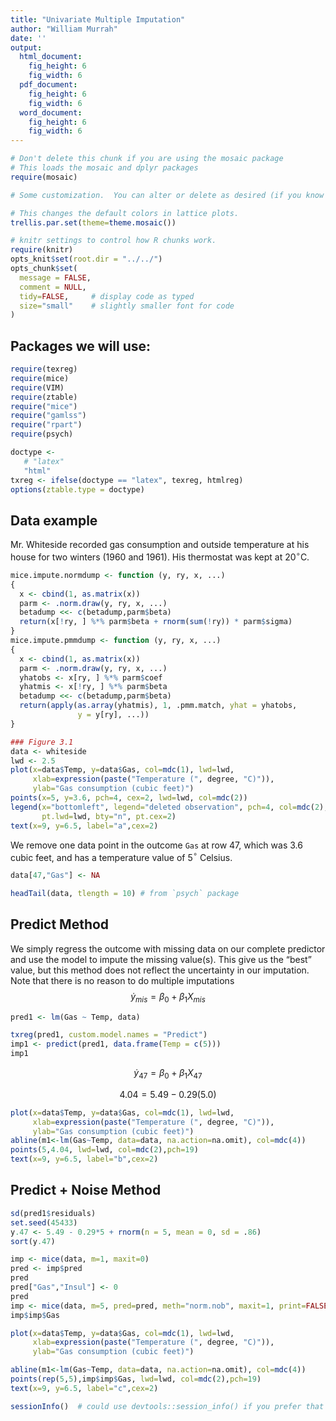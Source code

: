```yaml
---
title: "Univariate Multiple Imputation"
author: "William Murrah"
date: ''
output:
  html_document:
    fig_height: 6
    fig_width: 6
  pdf_document:
    fig_height: 6
    fig_width: 6
  word_document:
    fig_height: 6
    fig_width: 6
---
```

```r
# Don't delete this chunk if you are using the mosaic package
# This loads the mosaic and dplyr packages
require(mosaic)
```

```r
# Some customization.  You can alter or delete as desired (if you know what you are doing).

# This changes the default colors in lattice plots.
trellis.par.set(theme=theme.mosaic())  

# knitr settings to control how R chunks work.
require(knitr)
opts_knit$set(root.dir = "../../")
opts_chunk$set(
  message = FALSE,
  comment = NULL,
  tidy=FALSE,     # display code as typed
  size="small"    # slightly smaller font for code
)
```

## Packages we will use:
```r
require(texreg)  
require(mice)
require(VIM)
require(ztable)
require("mice")
require("gamlss")
require("rpart")
require(psych)
```

```r
doctype <- 
   # "latex"
   "html"
txreg <- ifelse(doctype == "latex", texreg, htmlreg)
options(ztable.type = doctype)
```


## Data example

Mr. Whiteside recorded gas consumption and outside temperature at his house for two winters (1960 and 1961). His thermostat was kept at 20$^\circ$C.
```r
mice.impute.normdump <- function (y, ry, x, ...) 
{
  x <- cbind(1, as.matrix(x))
  parm <- .norm.draw(y, ry, x, ...)
  betadump <<- c(betadump,parm$beta) 
  return(x[!ry, ] %*% parm$beta + rnorm(sum(!ry)) * parm$sigma)
}
mice.impute.pmmdump <- function (y, ry, x, ...) 
{
  x <- cbind(1, as.matrix(x))
  parm <- .norm.draw(y, ry, x, ...)
  yhatobs <- x[ry, ] %*% parm$coef
  yhatmis <- x[!ry, ] %*% parm$beta
  betadump <<- c(betadump,parm$beta)
  return(apply(as.array(yhatmis), 1, .pmm.match, yhat = yhatobs, 
               y = y[ry], ...))
}

### Figure 3.1
data <- whiteside
lwd <- 2.5
plot(x=data$Temp, y=data$Gas, col=mdc(1), lwd=lwd, 
     xlab=expression(paste("Temperature (", degree, "C)")), 
     ylab="Gas consumption (cubic feet)")
points(x=5, y=3.6, pch=4, cex=2, lwd=lwd, col=mdc(2))
legend(x="bottomleft", legend="deleted observation", pch=4, col=mdc(2), 
       pt.lwd=lwd, bty="n", pt.cex=2)
text(x=9, y=6.5, label="a",cex=2)
```

We remove one data point in the outcome `Gas` at row 47, which was 3.6 cubic feet, and has a temperature value of 5$^\circ$ Celsius.


```r
data[47,"Gas"] <- NA

headTail(data, tlength = 10) # from `psych` package
```


## Predict Method
We simply regress the outcome with missing data on our complete predictor and use the model to impute the missing value(s). This give us the "best" value, but this method does not reflect the uncertainty in our imputation. Note that there is no reason to do multiple imputations 
$$
\dot{y}_{mis} = \beta_0 + \beta_1 X_{mis} \tag{1} 
$$


```r
pred1 <- lm(Gas ~ Temp, data)

txreg(pred1, custom.model.names = "Predict")
imp1 <- predict(pred1, data.frame(Temp = c(5)))
imp1
```

$$
\dot{y}_{47} = \beta_0 + \beta_1 X_{47}  \tag{2}
$$

$$
4.04 = 5.49 - 0.29(5.0) 
$$


```r
plot(x=data$Temp, y=data$Gas, col=mdc(1), lwd=lwd, 
     xlab=expression(paste("Temperature (", degree, "C)")), 
     ylab="Gas consumption (cubic feet)")
abline(m1<-lm(Gas~Temp, data=data, na.action=na.omit), col=mdc(4))
points(5,4.04, lwd=lwd, col=mdc(2),pch=19)
text(x=9, y=6.5, label="b",cex=2)
```


## Predict + Noise Method

```r
sd(pred1$residuals)
set.seed(45433)
y.47 <- 5.49 - 0.29*5 + rnorm(n = 5, mean = 0, sd = .86)
sort(y.47)
```

```r
imp <- mice(data, m=1, maxit=0)
pred <- imp$pred
pred
pred["Gas","Insul"] <- 0
pred
imp <- mice(data, m=5, pred=pred, meth="norm.nob", maxit=1, print=FALSE, seed=45433)
imp$imp$Gas
```


```r

plot(x=data$Temp, y=data$Gas, col=mdc(1), lwd=lwd, 
     xlab=expression(paste("Temperature (", degree, "C)")), 
     ylab="Gas consumption (cubic feet)")

abline(m1<-lm(Gas~Temp, data=data, na.action=na.omit), col=mdc(4))
points(rep(5,5),imp$imp$Gas, lwd=lwd, col=mdc(2),pch=19)
text(x=9, y=6.5, label="c",cex=2)

```

```r
sessionInfo()  # could use devtools::session_info() if you prefer that
```
  